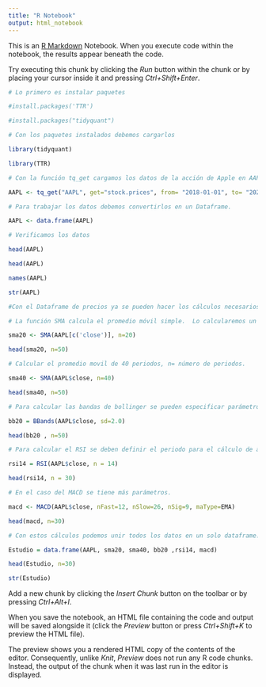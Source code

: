---
title: "R Notebook"
output: html_notebook
---

This is an [R Markdown](http://rmarkdown.rstudio.com) Notebook. When you execute code within the notebook, the results appear beneath the code. 

Try executing this chunk by clicking the *Run* button within the chunk or by placing your cursor inside it and pressing *Ctrl+Shift+Enter*. 

```{r}
# Lo primero es instalar paquetes 

#install.packages('TTR') 

#install.packages("tidyquant") 

# Con los paquetes instalados debemos cargarlos 

library(tidyquant)  

library(TTR) 

# Con la función tq_get cargamos los datos de la acción de Apple en AAPL 

AAPL <- tq_get("AAPL", get="stock.prices", from= "2018-01-01", to= "2021-04-21") 

# Para trabajar los datos debemos convertirlos en un Dataframe.  

AAPL <- data.frame(AAPL) 

# Verificamos los datos 

head(AAPL)

head(AAPL)

names(AAPL) 

str(AAPL) 

#Con el Dataframe de precios ya se pueden hacer los cálculos necesarios para crear el dataset con algunos indicadores.  

# La función SMA calcula el promedio móvil simple.  Lo calcularemos un promedio de 20 y 40 periodos con base en el cierre.  

sma20 <- SMA(AAPL[c('close')], n=20) 

head(sma20, n=50) 

# Calcular el promedio movil de 40 periodos, n= número de periodos. 

sma40 <- SMA(AAPL$close, n=40) 

head(sma40, n=50) 

# Para calcular las bandas de bollinger se pueden especificar parámetros como los periodos de la media y el número de desviaciones estándar.  

bb20 = BBands(AAPL$close, sd=2.0) 

head(bb20 , n=50) 

# Para calcular el RSI se deben definir el periodo para el cálculo de alzas y bajas.  

rsi14 = RSI(AAPL$close, n = 14) 

head(rsi14, n = 30) 

# En el caso del MACD se tiene más parámetros.  

macd <- MACD(AAPL$close, nFast=12, nSlow=26, nSig=9, maType=EMA) 

head(macd, n=30) 

# Con estos cálculos podemos unir todos los datos en un solo dataframe. 

Estudio = data.frame(AAPL, sma20, sma40, bb20 ,rsi14, macd) 

head(Estudio, n=30) 

str(Estudio) 
```

Add a new chunk by clicking the *Insert Chunk* button on the toolbar or by pressing *Ctrl+Alt+I*.

When you save the notebook, an HTML file containing the code and output will be saved alongside it (click the *Preview* button or press *Ctrl+Shift+K* to preview the HTML file).

The preview shows you a rendered HTML copy of the contents of the editor. Consequently, unlike *Knit*, *Preview* does not run any R code chunks. Instead, the output of the chunk when it was last run in the editor is displayed.
